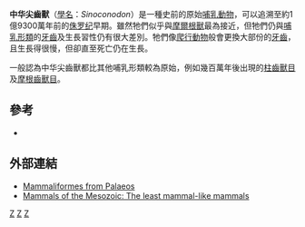 {{Automatic Taxobox
| taxon = Sinoconodon
| authority = Patterson & Olson, 1961
| name = 中华尖齒獸屬
| fossil_range = {{fossil range|193}} [[侏罗纪|侏罗纪]]
| image = Sinoconodon rigneyi.svg
| image_caption = 复原图
}}

'''中华尖齒獸'''（[[學名|學名]]：''Sinoconodon''）是一種史前的原始[[哺乳動物|哺乳動物]]，可以追溯至約1億9300萬年前的[[侏罗纪|侏罗纪]]早期。雖然牠們似乎與[[摩爾根獸|摩爾根獸]]最為接近，但牠們仍與[[哺乳形類|哺乳形類]]的[[牙齒|牙齒]]及生長習性仍有很大差別。牠們像[[爬行動物|爬行動物]]般會更換大部份的[[牙齒|牙齒]]，且生長得很慢，但卻直至死亡仍在生長。

一般認為中华尖齒獸都比其他哺乳形類較為原始，例如幾百萬年後出現的[[柱齒獸目|柱齒獸目]]及[[摩根齒獸目|摩根齒獸目]]。

==參考==
* {{Cite journal en|author=Luo, Z.-X., Z. Kielan-Jaworowska, and R.L. Cifelli|year=2001|title=In quest for a phylogeny of Mesozoic mammals|journal=Acta Palaeleon|volume=47|pages=1-78|url=http://www.pitt.edu/~biohome/Dept/Frame/Faculty/luoabstract.htm|deadurl=yes|archiveurl=https://web.archive.org/web/20100528091936/http://www.pitt.edu/~biohome/Dept/Frame/Faculty/luoabstract.htm|archivedate=2010-05-28|access-date=2010-05-23}}

==外部連結==
*[https://web.archive.org/web/20070429203723/http://www.palaeos.com/Vertebrates/Units/Unit420/420.000.html Mammaliformes from Palaeos]
*[http://www.oocities.com/trevor_dykes/mammalsbasal.htm Mammals of the Mesozoic: The least mammal-like mammals]
{{犬齒獸亞目|P.}}
{{Taxonbar}}
[[Category:哺乳形類|Z]]
[[Category:侏罗纪哺乳类|Z]]
[[Category:_1961年描述的分类群|Z]]